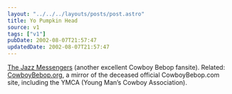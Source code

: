 ```yaml
---
layout: "../../../layouts/posts/post.astro"
title: Yo Pumpkin Head
source: v1
tags: ["v1"]
pubDate: 2002-08-07T21:57:47
updatedDate: 2002-08-07T21:57:47
---
```


[The Jazz Messengers][1] (another excellent Cowboy Bebop fansite). Related: [CowboyBebop.org][2], a mirror of the deceased official CowboyBebop.com site, including the YMCA (Young Man&#8217;s Cowboy Association).

[1]: http://www.jazzmess.com/ "Cowboy Bebop: The Jazz Messengers"
[2]: http://www.cowboybebop.org/ "CowboyBebop.org: Mirror of defunct CowboyBebop.com"
